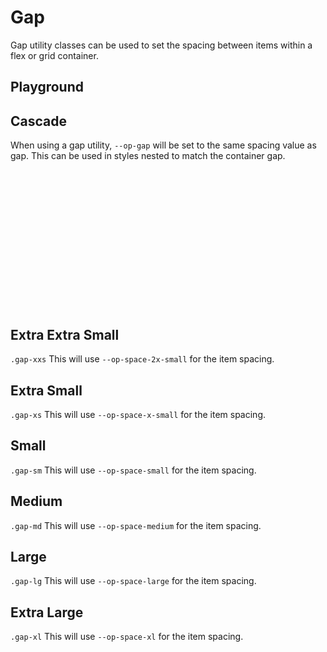 
<Meta of={GapStories} />

# Gap

Gap utility classes can be used to set the spacing between items within a flex or grid container.

## Playground

<Canvas of={GapStories.Medium} />
<Controls of={GapStories.Medium} />

## Cascade

When using a gap utility, `--op-gap` will be set to the same spacing value as gap. This can be used in styles nested to match the container gap.

```css
.special-item {
  display: flex;
  gap: var(--op-gap, var(--op-space-sm)); // Include a fallback in case the wrapping gap is missing.
}
```

```html
<div class="flex gap-sm">
  <div>1</div>
  <div>2</div>
  <div class="special-item">
    <div>a</div>
    <div>b</div>
    <div>c</div>
  </div>
  <div>4</div>
</div>
```

## Extra Extra Small

`.gap-xxs` This will use `--op-space-2x-small` for the item spacing.

<Canvas of={GapStories.ExtraExtraSmall} />

## Extra Small

`.gap-xs` This will use `--op-space-x-small` for the item spacing.

<Canvas of={GapStories.ExtraSmall} />

## Small

`.gap-sm` This will use `--op-space-small` for the item spacing.

<Canvas of={GapStories.Small} />

## Medium

`.gap-md` This will use `--op-space-medium` for the item spacing.

<Canvas of={GapStories.Medium} />

## Large

`.gap-lg` This will use `--op-space-large` for the item spacing.

<Canvas of={GapStories.Large} />

## Extra Large

`.gap-xl` This will use `--op-space-xl` for the item spacing.

<Canvas of={GapStories.ExtraLarge} />
